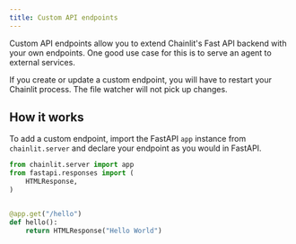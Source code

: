 ```yaml
---
title: Custom API endpoints
---
```


Custom API endpoints allow you to extend Chainlit's Fast API backend with your own endpoints.
One good use case for this is to serve an agent to external services.

<Note>
  If you create or update a custom endpoint, you will have to restart your
  Chainlit process. The file watcher will not pick up changes.
</Note>

## How it works

To add a custom endpoint, import the FastAPI `app` instance from `chainlit.server` and declare your endpoint as you would in FastAPI.

```python
from chainlit.server import app
from fastapi.responses import (
    HTMLResponse,
)


@app.get("/hello")
def hello():
    return HTMLResponse("Hello World")
```
